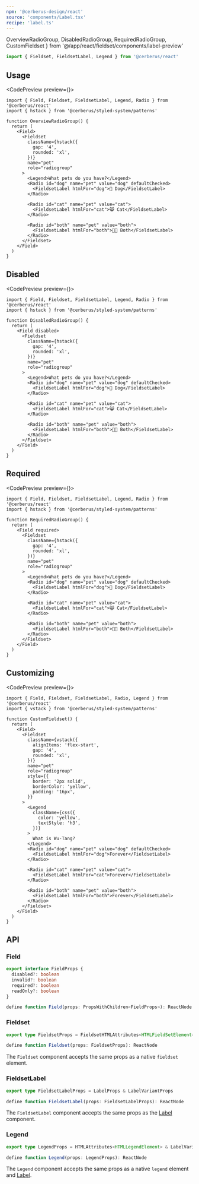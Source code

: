 ```yaml
---
npm: '@cerberus-design/react'
source: 'components/Label.tsx'
recipe: 'label.ts'
---
```


  OverviewRadioGroup,
  DisabledRadioGroup,
  RequiredRadioGroup,
  CustomFieldset
} from '@/app/react/fieldset/components/label-preview'

```ts
import { Fieldset, FieldsetLabel, Legend } from '@cerberus/react'
```

<NoteAdmonition description="Fieldset inputs must use a FieldsetLabel to avoid duplicated state management." />

## Usage

<CodePreview preview={<OverviewRadioGroup />}>
```tsx title="radio-group.tsx" {7-15}
import { Field, Fieldset, FieldsetLabel, Legend, Radio } from '@cerberus/react'
import { hstack } from '@cerberus/styled-system/patterns'

function OverviewRadioGroup() {
  return (
    <Field>
      <Fieldset
        className={hstack({
          gap: '4',
          rounded: 'xl',
        })}
        name="pet"
        role="radiogroup"
      >
        <Legend>What pets do you have?</Legend>
        <Radio id="dog" name="pet" value="dog" defaultChecked>
          <FieldsetLabel htmlFor="dog">🐶 Dog</FieldsetLabel>
        </Radio>

        <Radio id="cat" name="pet" value="cat">
          <FieldsetLabel htmlFor="cat">😸 Cat</FieldsetLabel>
        </Radio>

        <Radio id="both" name="pet" value="both">
          <FieldsetLabel htmlFor="both">🐶😸 Both</FieldsetLabel>
        </Radio>
      </Fieldset>
    </Field>
  )
}
```
</CodePreview>

## Disabled

<CodePreview preview={<DisabledRadioGroup />}>
```tsx title="disabled-radiogroup.tsx" {7-15}
import { Field, Fieldset, FieldsetLabel, Legend, Radio } from '@cerberus/react'
import { hstack } from '@cerberus/styled-system/patterns'

function DisabledRadioGroup() {
  return (
    <Field disabled>
      <Fieldset
        className={hstack({
          gap: '4',
          rounded: 'xl',
        })}
        name="pet"
        role="radiogroup"
      >
        <Legend>What pets do you have?</Legend>
        <Radio id="dog" name="pet" value="dog" defaultChecked>
          <FieldsetLabel htmlFor="dog">🐶 Dog</FieldsetLabel>
        </Radio>

        <Radio id="cat" name="pet" value="cat">
          <FieldsetLabel htmlFor="cat">😸 Cat</FieldsetLabel>
        </Radio>

        <Radio id="both" name="pet" value="both">
          <FieldsetLabel htmlFor="both">🐶😸 Both</FieldsetLabel>
        </Radio>
      </Fieldset>
    </Field>
  )
}
```
</CodePreview>

## Required

<CodePreview preview={<RequiredRadioGroup />}>
```tsx title="required-radiogroup.tsx" {7-15}
import { Field, Fieldset, FieldsetLabel, Legend, Radio } from '@cerberus/react'
import { hstack } from '@cerberus/styled-system/patterns'

function RequiredRadioGroup() {
  return (
    <Field required>
      <Fieldset
        className={hstack({
          gap: '4',
          rounded: 'xl',
        })}
        name="pet"
        role="radiogroup"
      >
        <Legend>What pets do you have?</Legend>
        <Radio id="dog" name="pet" value="dog" defaultChecked>
          <FieldsetLabel htmlFor="dog">🐶 Dog</FieldsetLabel>
        </Radio>

        <Radio id="cat" name="pet" value="cat">
          <FieldsetLabel htmlFor="cat">😸 Cat</FieldsetLabel>
        </Radio>

        <Radio id="both" name="pet" value="both">
          <FieldsetLabel htmlFor="both">🐶😸 Both</FieldsetLabel>
        </Radio>
      </Fieldset>
    </Field>
  )
}
```
</CodePreview>

## Customizing

<CodePreview preview={<CustomFieldset />}>
```tsx title="custom-radiogroup.tsx"
import { Field, Fieldset, FieldsetLabel, Radio, Legend } from '@cerberus/react'
import { vstack } from '@cerberus/styled-system/patterns'

function CustomFieldset() {
  return (
    <Field>
      <Fieldset
        className={vstack({
          alignItems: 'flex-start',
          gap: '4',
          rounded: 'xl',
        })}
        name="pet"
        role="radiogroup"
        style={{
          border: '2px solid',
          borderColor: 'yellow',
          padding: '16px',
        }}
      >
        <Legend
          className={css({
            color: 'yellow',
            textStyle: 'h3',
          })}
        >
          What is Wu-Tang?
        </Legend>
        <Radio id="dog" name="pet" value="dog" defaultChecked>
          <FieldsetLabel htmlFor="dog">Forever</FieldsetLabel>
        </Radio>

        <Radio id="cat" name="pet" value="cat">
          <FieldsetLabel htmlFor="cat">Forever</FieldsetLabel>
        </Radio>

        <Radio id="both" name="pet" value="both">
          <FieldsetLabel htmlFor="both">Forever</FieldsetLabel>
        </Radio>
      </Fieldset>
    </Field>
  )
}

```
</CodePreview>

## API

<NoteAdmonition description="The Label component must be used within a Field provider." />

### Field

```ts showLineNumbers=false
export interface FieldProps {
  disabled?: boolean
  invalid?: boolean
  required?: boolean
  readOnly?: boolean
}

define function Field(props: PropsWithChildren<FieldProps>): ReactNode
```

### Fieldset

```ts showLineNumbers=false
export type FieldsetProps = FieldsetHTMLAttributes<HTMLFieldSetElement>

define function Fieldset(props: FieldsetProps): ReactNode
```

The `Fieldset` component accepts the same props as a native `fieldset` element.

### FieldsetLabel

```ts showLineNumbers=false
export type FieldsetLabelProps = LabelProps & LabelVariantProps

define function FieldsetLabel(props: FieldsetLabelProps): ReactNode
```

The `FieldsetLabel` component accepts the same props as the [Label](./label) component.

### Legend

```ts showLineNumbers=false
export type LegendProps = HTMLAttributes<HTMLLegendElement> & LabelVariantProps

define function Legend(props: LegendProps): ReactNode
```

The `Legend` component accepts the same props as a native `legend` element and [Label](./label).
